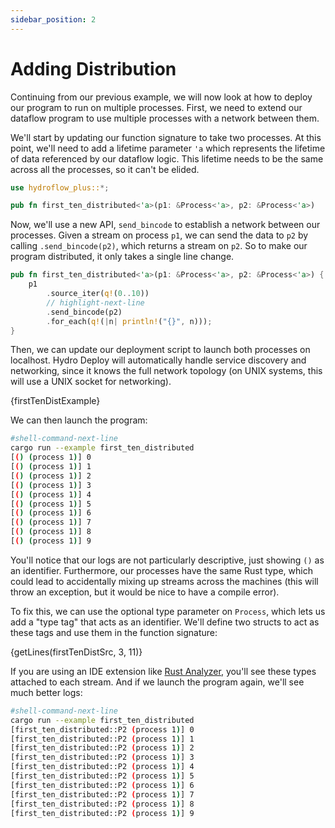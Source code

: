 ```yaml
---
sidebar_position: 2
---
```


# Adding Distribution
Continuing from our previous example, we will now look at how to deploy our program to run on multiple processes. First, we need to extend our dataflow program to use multiple processes with a network between them.

We'll start by updating our function signature to take two processes. At this point, we'll need to add a lifetime parameter `'a` which represents the lifetime of data referenced by our dataflow logic. This lifetime needs to be the same across all the processes, so it can't be elided.

```rust title="src/first_ten_distributed.rs"
use hydroflow_plus::*;

pub fn first_ten_distributed<'a>(p1: &Process<'a>, p2: &Process<'a>)
```

Now, we'll use a new API, `send_bincode` to establish a network between our processes. Given a stream on process `p1`, we can send the data to `p2` by calling `.send_bincode(p2)`, which returns a stream on `p2`. So to make our program distributed, it only takes a single line change.

```rust title="src/first_ten_distributed.rs"
pub fn first_ten_distributed<'a>(p1: &Process<'a>, p2: &Process<'a>) {
    p1
        .source_iter(q!(0..10))
        // highlight-next-line
        .send_bincode(p2)
        .for_each(q!(|n| println!("{}", n)));
}
```

Then, we can update our deployment script to launch both processes on localhost. Hydro Deploy will automatically handle service discovery and networking, since it knows the full network topology (on UNIX systems, this will use a UNIX socket for networking).

<CodeBlock language="rust" title="examples/first_ten_distributed.rs">{firstTenDistExample}</CodeBlock>

We can then launch the program:
```bash
#shell-command-next-line
cargo run --example first_ten_distributed
[() (process 1)] 0
[() (process 1)] 1
[() (process 1)] 2
[() (process 1)] 3
[() (process 1)] 4
[() (process 1)] 5
[() (process 1)] 6
[() (process 1)] 7
[() (process 1)] 8
[() (process 1)] 9     
```

You'll notice that our logs are not particularly descriptive, just showing `()` as an identifier. Furthermore, our processes have the same Rust type, which could lead to accidentally mixing up streams across the machines (this will throw an exception, but it would be nice to have a compile error).

To fix this, we can use the optional type parameter on `Process`, which lets us add a "type tag" that acts as an identifier. We'll define two structs to act as these tags and use them in the function signature:

<CodeBlock language="rust" title="src/first_ten_distributed.rs">{getLines(firstTenDistSrc, 3, 11)}</CodeBlock>

If you are using an IDE extension like [Rust Analyzer](https://rust-analyzer.github.io/), you'll see these types attached to each stream. And if we launch the program again, we'll see much better logs:

```bash
#shell-command-next-line
cargo run --example first_ten_distributed
[first_ten_distributed::P2 (process 1)] 0
[first_ten_distributed::P2 (process 1)] 1
[first_ten_distributed::P2 (process 1)] 2
[first_ten_distributed::P2 (process 1)] 3
[first_ten_distributed::P2 (process 1)] 4
[first_ten_distributed::P2 (process 1)] 5
[first_ten_distributed::P2 (process 1)] 6
[first_ten_distributed::P2 (process 1)] 7
[first_ten_distributed::P2 (process 1)] 8
[first_ten_distributed::P2 (process 1)] 9     
```
